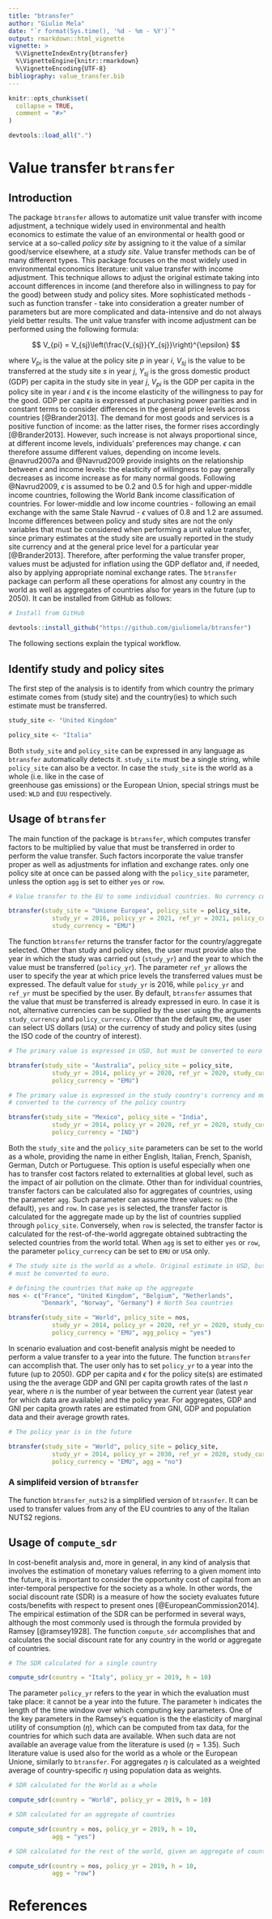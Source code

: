 ```yaml
---
title: "btransfer"
author: "Giulio Mela"
date: "`r format(Sys.time(), '%d - %m - %Y')`"
output: rmarkdown::html_vignette
vignette: >
  %\VignetteIndexEntry{btransfer}
  %\VignetteEngine{knitr::rmarkdown}
  %\VignetteEncoding{UTF-8}
bibliography: value_transfer.bib
---
```


```r
knitr::opts_chunk$set(
  collapse = TRUE,
  comment = "#>"
)
```

```r
devtools::load_all(".")
```

# Value transfer `btransfer`

## Introduction {#intro}

The package `btransfer` allows to automatize unit value transfer with income
adjustment, a technique widely used in environmental and health economics to estimate
the value of an environmental or health good or service at a so-called _policy site_
by assigning to it the value of a similar good/service elsewhere, at a _study site_.
Value transfer methods can be of many different types. This package focuses on the
most widely used in environmental economics literature: unit value transfer with 
income adjustment.
This technique allows to adjust the original estimate taking into account differences
in income (and therefore also in willingness to pay for the good) between study and
policy sites. More sophisticated methods - such as function transfer - take into
consideration a greater number of parameters but are more complicated and
data-intensive and do not always yield better results.
The unit value transfer with income adjustment can be performed using the following
formula:

$$
V_{pi} = V_{sj}\left(\frac{V_{sj}}{Y_{sj}}\right)^{\epsilon}
$$

where $V_{pi}$ is the value at the policy site $p$ in year $i$, $V_{sj}$ is the
value to be transferred at the study site $s$ in year $j$, $Y_{sj}$ is the gross
domestic product (GDP) per capita in the study site in year $j$, $V_{pi}$ is the
GDP per capita in the policy site in year $i$ and $\epsilon$ is the income
elasticity of the willingness to pay for the good.
GDP per capita is expressed at purchasing power parities and in constant terms to
consider differences in the general price levels across countries [@Brander2013].
The demand for most goods and services is a positive function of income: as the 
latter rises, the former rises accordingly [@Brander2013]. However, such increase is not always
proportional since, at different income levels, individuals' preferences may change.
$\epsilon$ can therefore assume different values, depending on income levels.
@navrud2007a and @Navrud2009 provide insights on the relationship between $\epsilon$
and income levels: the elasticity of willingness to pay generally decreases as
income increase as for many normal goods. Following @Navrud2009, $\epsilon$ is assumed
to be $0.2$ and $0.5$ for high and upper-middle income countries, following the
World Bank income classification of countries. For lower-middle and low income
countries - following an email exchange with the same Stale Navrud - $\epsilon$ 
values of $0.8$ and $1.2$ are assumed.
Income differences between policy and study sites are not the only variables that
must be considered when performing a unit value transfer, since primary estimates
at the study site are usually reported in the study site currency and at the general
price level for a particular year [@Brander2013]. Therefore, after performing the
value transfer proper, values must be adjusted for inflation using the GDP deflator
and, if needed, also by applying appropriate nominal exchange rates.
The `btransfer` package can perform all these operations for almost any country
in the world as well as aggregates of countries also for years in the future
(up to 2050). It can be installed from GitHub as follows:

```r

# Install from GitHub

devtools::install_github("https://github.com/giuliomela/btransfer")

```


The following sections explain the typical workflow.

## Identify study and policy sites {#study-policy}

The first step of the analysis is to identify from which country the primary
estimate comes from (study site) and the country(ies) to which such estimate
must be transferred.

```r

study_site <- "United Kingdom"

policy_site <- "Italia"

```

Both `study_site` and `policy_site` can be expressed in any language as `btransfer`
automatically detects it. `study_site` must be a single string, while `policy_site`
can also be a vector.
In case the `study_site` is the world as a whole (i.e. like in the case of  
greenhouse gas emissions) or the European Union, special strings must be used:
`WLD` and `EUU` respectively.

## Usage of `btransfer`

The main function of the package is `btransfer`, which computes transfer factors
to be multiplied by value that must be transferred in order to perform the value
transfer. Such factors incorporate the value transfer proper as well as adjustments
for inflation and exchange rates. only one policy site at once can be
passed along with the `policy_site` parameter, unless the option `agg` is set to
either `yes` or `row`.

```r

# Value transfer to the EU to some individual countries. No currency conversion.

btransfer(study_site = "Unione Europea", policy_site = policy_site, 
            study_yr = 2016, policy_yr = 2021, ref_yr = 2021, policy_currency = "EMU",
            study_currency = "EMU")

```

The function `btransfer` returns the transfer factor for the country/aggregate selected.
Other than study and policy sites, the user must provide also the year in which the study was carried out 
(`study_yr`) and the year to which the value must be transferred (`policy_yr`). The parameter `ref_yr`
allows the user to specify the year at which price levels the transferred values must be expressed.
The default value for `study_yr` is 2016, while `policy_yr` and `ref_yr` must be specified by the user.
By default, `btransfer` assumes that the value that must be transferred is
already expressed in euro. In case it is not, alternative currencies can be
supplied by the user using the arguments `study_currency` and `policy_currency`.
Other than the default `EMU`, the user can select US dollars (`USA`) or the currency
of study and policy sites (using the ISO code of the country of interest).

```r

# The primary value is expressed in USD, but must be converted to euro

btransfer(study_site = "Australia", policy_site = policy_site, 
            study_yr = 2014, policy_yr = 2020, ref_yr = 2020, study_currency = "USA",
            policy_currency = "EMU")

```

```r

# The primary value is expressed in the study country's currency and must be
# converted to the currency of the policy country

btransfer(study_site = "Mexico", policy_site = "India", 
            study_yr = 2014, policy_yr = 2020, ref_yr = 2020, study_currency = "MEX",
            policy_currency = "IND")

```


Both the `study_site` and the `policy_site` parameters can be set to the world
as a whole, providing the name in either English, Italian, French, Spanish,
German, Dutch or Portuguese.
This option is useful especially when one has to transfer cost factors related to externalities
at global level, such as the impact of air pollution on the climate.
Other than for individual countries, transfer factors can be calculated also for
aggregates of countries, using the parameter `agg`. Such parameter can assume
three values: `no` (the default), `yes` and `row`. In case `yes` is selected,
the transfer factor is calculated for the aggregate made up by the list of 
countries supplied through `policy_site`. Conversely, when `row` is selected,
the transfer factor is calculated for the rest-of-the-world aggregate obtained
subtracting the selected countries from the world total. When `agg` is set
to either `yes` or `row`, the parameter `policy_currency` can be set to `EMU` or
`USA` only.

```r

# The study site is the world as a whole. Original estimate in USD, but value
# must be converted to euro.

# defining the countries that make up the aggregate
nos <- c("France", "United Kingdom", "Belgium", "Netherlands",
         "Denmark", "Norway", "Germany") # North Sea countries

btransfer(study_site = "World", policy_site = nos, 
            study_yr = 2014, policy_yr = 2020, ref_yr = 2020, study_currency = "USA",
            policy_currency = "EMU", agg_policy = "yes")


```

In scenario evaluation and cost-benefit analysis might be needed to perform a 
value transfer to a year into the future. The function `btransfer` can
accomplish that. The user only has to set `policy_yr` to a year into the future
(up to 2050). GDP per capita and $\epsilon$ for the policy site(s) are estimated
using the the average GDP and GNI per capita growth rates of the last $n$ year,
where $n$ is the number of year between the current year (latest year for which
data are available) and the policy year. For aggregates, GDP and GNI per capita
growth rates are estimated from GNI, GDP and population data and their average
growth rates.

```r

# The policy year is in the future

btransfer(study_site = "World", policy_site = policy_site, 
            study_yr = 2014, policy_yr = 2030, ref_yr = 2020, study_currency = "USA",
            policy_currency = "EMU", agg = "no")


```
### A simplifeid version of `btransfer`

The function `btransfer_nuts2` is a simplified version of `btrasnfer`. It can
be used to transfer values from any of the EU countries to any of the Italian
NUTS2 regions.

## Usage of `compute_sdr`

In cost-benefit analysis and, more in general, in any kind of analysis that
involves the estimation of monetary values referring to a given moment into the
future, it is important to consider the opportunity cost of capital from an
inter-temporal perspective for the society as a whole. In other words, the 
social discount rate (SDR) is a measure of how the society evaluates future
costs/benefits with respect to present ones [@EuropeanCommission2014].
The empirical estimation of the SDR can be performed in several ways, although
the most commonly used is through the formula provided by Ramsey [@ramsey1928].
The function `compute_sdr` accomplishes that and calculates the social discount
rate for any country in the world or aggregate of countries.

```r

# The SDR calculated for a single country

compute_sdr(country = "Italy", policy_yr = 2019, h = 10)

```

The parameter `policy_yr` refers to the year in which the evaluation must take 
place: it cannot be a year into the future. The parameter `h` indicates the 
length of the time window over which computing key parameters.
One of the key parameters in the Ramsey's equation is the the elasticity of
marginal utility of consumption ($\eta$), which can be computed from tax data, 
for the countries for which such data are available. When such data are not
available an average value from the literature is used ($\eta = 1.35$). Such
literature value is used also for the world as a whole or the European Unione,
similarly to `btransfer`. For aggregates $\eta$
is calculated as a weighted average of country-specific $\eta$ using population
data as weights.

```r

# SDR calculated for the World as a whole

compute_sdr(country = "World", policy_yr = 2019, h = 10)


```

```r

# SDR calculated for an aggregate of countries

compute_sdr(country = nos, policy_yr = 2019, h = 10,
            agg = "yes")

```

```r

# SDR calculated for the rest of the world, given an aggregate of countries

compute_sdr(country = nos, policy_yr = 2019, h = 10,
            agg = "row")

```

# References {-}
